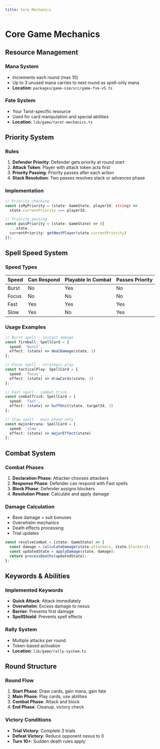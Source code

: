 ```yaml
---
title: Core Mechanics
---
```


# Core Game Mechanics

## Resource Management

### Mana System
- Increments each round (max 10)
- Up to 3 unused mana carries to next round as spell-only mana
- **Location**: `packages/game-sim/src/game-fsm-v5.ts`

### Fate System
- Your Tarot-specific resource
- Used for card manipulation and special abilities
- **Location**: `lib/game/tarot-mechanics.ts`

## Priority System

### Rules
1. **Defender Priority**: Defender gets priority at round start
2. **Attack Token**: Player with attack token acts first
3. **Priority Passing**: Priority passes after each action
4. **Stack Resolution**: Two passes resolves stack or advances phase

### Implementation
```typescript
// Priority checking
const isMyPriority = (state: GameState, playerId: string) =>
  state.currentPriority === playerId;

// Priority passing
const passPriority = (state: GameState) => ({
  ...state,
  currentPriority: getNextPlayer(state.currentPriority)
});
```

## Spell Speed System

### Speed Types

| Speed | Can Respond | Playable In Combat | Passes Priority |
|-------|-------------|-------------------|-----------------|
| Burst | No | Yes | No |
| Focus | No | No | No |
| Fast | Yes | Yes | Yes |
| Slow | Yes | No | Yes |

### Usage Examples

```typescript
// Burst spell - instant damage
const fireball: SpellCard = {
  speed: 'burst',
  effect: (state) => dealDamage(state, 3)
};

// Focus spell - strategic play
const tacticalPlay: SpellCard = {
  speed: 'focus',
  effect: (state) => drawCards(state, 2)
};

// Fast spell - combat trick
const combatTrick: SpellCard = {
  speed: 'fast',
  effect: (state) => buffUnit(state, targetId, 1)
};

// Slow spell - main phase only
const majorArcana: SpellCard = {
  speed: 'slow',
  effect: (state) => majorEffect(state)
};
```

## Combat System

### Combat Phases
1. **Declaration Phase**: Attacker chooses attackers
2. **Response Phase**: Defender can respond with Fast spells
3. **Block Phase**: Defender assigns blockers
4. **Resolution Phase**: Calculate and apply damage

### Damage Calculation
- Base damage + suit bonuses
- Overwhelm mechanics
- Death effects processing
- Trial updates

```typescript
const resolveCombat = (state: GameState) => {
  const damage = calculateDamage(state.attackers, state.blockers);
  const updatedState = applyDamage(state, damage);
  return processDeaths(updatedState);
};
```

## Keywords & Abilities

### Implemented Keywords
- **Quick Attack**: Attack immediately
- **Overwhelm**: Excess damage to nexus
- **Barrier**: Prevents first damage
- **SpellShield**: Prevents spell effects

### Rally System
- Multiple attacks per round
- Token-based activation
- **Location**: `lib/game/rally-system.ts`

## Round Structure

### Round Flow
1. **Start Phase**: Draw cards, gain mana, gain fate
2. **Main Phase**: Play cards, use abilities
3. **Combat Phase**: Attack and block
4. **End Phase**: Cleanup, victory check

### Victory Conditions
- **Trial Victory**: Complete 3 trials
- **Defeat Victory**: Reduce opponent nexus to 0
- **Turn 10+**: Sudden death rules apply
